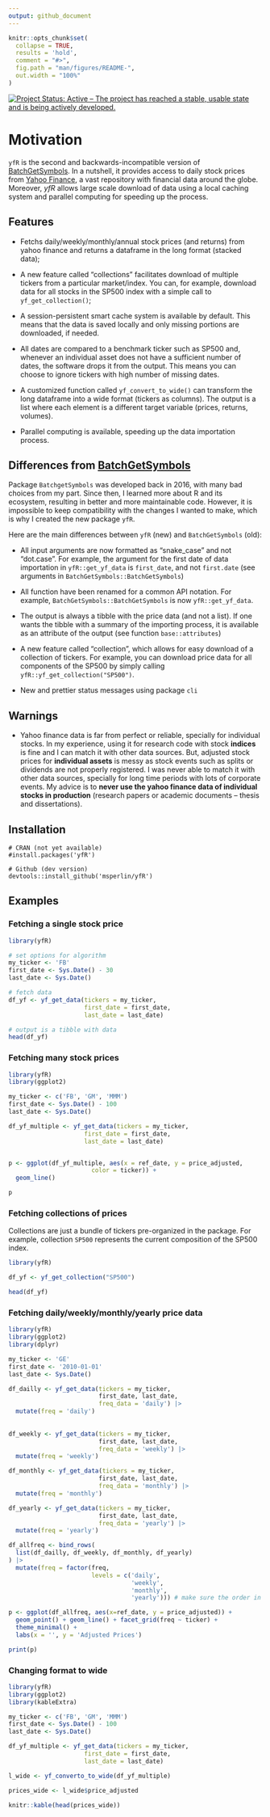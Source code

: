 ```yaml
---
output: github_document
---
```


<!-- README.md is generated from README.Rmd. Please edit that file -->

```r
knitr::opts_chunk$set(
  collapse = TRUE, 
  results = 'hold',
  comment = "#>",
  fig.path = "man/figures/README-",
  out.width = "100%"
)
```

<!-- badges: start -->
[![Project Status: Active – The project has reached a stable, usable state and is being actively developed.](https://www.repostatus.org/badges/latest/active.svg)](https://www.repostatus.org/#active)
<!-- badges: end -->

# Motivation

`yfR` is the second and backwards-incompatible version of [BatchGetSymbols](https://CRAN.R-project.org/package=BatchGetSymbols). In a nutshell, it provides access to daily stock prices from [Yahoo Finance](https://finance.yahoo.com/), a vast repository with financial data around the globe. Moreover, *yfR* allows large scale download of data using a local caching system and parallel computing for speeding up the process.


## Features

- Fetchs daily/weekly/monthly/annual stock prices (and returns) from yahoo finance and returns a dataframe in the long format (stacked data);

- A new feature called "collections" facilitates download of multiple tickers from a particular market/index. You can, for example, download data for all stocks in the SP500 index with a simple call to `yf_get_collection()`;

- A session-persistent smart cache system is available by default. This means that the data is saved locally and only missing portions are downloaded, if needed.

- All dates are compared to a benchmark ticker such as SP500 and, whenever an individual asset does not have a sufficient number of dates, the software drops it from the output. This means you can choose to ignore tickers with high number of missing dates.

- A customized function called `yf_convert_to_wide()` can transform the long dataframe into a wide format (tickers as columns). The output is a list where each element is a different target variable (prices, returns, volumes).

- Parallel computing is available, speeding up the data importation process.

## Differences from [BatchGetSymbols](https://github.com/msperlin/BatchGetSymbols)

Package `BatchgetSymbols` was developed back in 2016, with many bad choices from my part. Since then, I learned more about R and its ecosystem, resulting in better and more maintainable code. However, it is impossible to keep compatibility with the changes I wanted to make, which is why I created the new package `yfR`. 

Here are the main differences between `yfR` (new) and `BatchGetSymbols` (old): 

- All input arguments are now formatted as "snake_case" and not "dot.case". For example, the argument for the first date of data importation in `yfR::get_yf_data` is `first_date`, and not `first.date` (see arguments in `BatchGetSymbols::BatchGetSymbols`)

- All function have been renamed for a common API notation. For example, `BatchGetSymbols::BatchGetSymbols` is now `yfR::get_yf_data`.

- The output is always a tibble with the price data (and not a list). If one wants the tibble with a summary of the importing process, it is available as an attribute of the output (see function `base::attributes`)

- A new feature called "collection", which allows for easy download of a collection of tickers. For example, you can download price data for all components of the SP500 by simply calling `yfR::yf_get_collection("SP500")`.

- New and prettier status messages using package `cli`


## Warnings

- Yahoo finance data is far from perfect or reliable, specially for individual stocks. In my experience, using it for research code with stock **indices** is fine and I can match it with other data sources. But, adjusted stock prices for **individual assets** is messy as stock events such as splits or dividends are not properly registered. I was never able to match it with other data sources, specially for long time periods with lots of corporate events. My advice is to **never use the yahoo finance data of individual stocks in production** (research papers or academic documents -- thesis and dissertations). 


## Installation

```
# CRAN (not yet available)
#install.packages('yfR')

# Github (dev version)
devtools::install_github('msperlin/yfR')
```


## Examples

### Fetching a single stock price

```r
library(yfR)

# set options for algorithm
my_ticker <- 'FB'
first_date <- Sys.Date() - 30
last_date <- Sys.Date()

# fetch data
df_yf <- yf_get_data(tickers = my_ticker, 
                     first_date = first_date,
                     last_date = last_date)

# output is a tibble with data
head(df_yf)
```

### Fetching many stock prices

```r
library(yfR)
library(ggplot2)

my_ticker <- c('FB', 'GM', 'MMM')
first_date <- Sys.Date() - 100
last_date <- Sys.Date()

df_yf_multiple <- yf_get_data(tickers = my_ticker, 
                     first_date = first_date,
                     last_date = last_date)


p <- ggplot(df_yf_multiple, aes(x = ref_date, y = price_adjusted,
                       color = ticker)) + 
  geom_line()

p

```


### Fetching collections of prices

Collections are just a bundle of tickers pre-organized in the package. For example, collection `SP500` represents the current composition of the SP500 index. 

```r
library(yfR)

df_yf <- yf_get_collection("SP500")

head(df_yf)
```


### Fetching daily/weekly/monthly/yearly price data 

```r
library(yfR)
library(ggplot2)
library(dplyr)

my_ticker <- 'GE'
first_date <- '2010-01-01'
last_date <- Sys.Date()

df_dailly <- yf_get_data(tickers = my_ticker, 
                         first_date, last_date, 
                         freq_data = 'daily') |>
  mutate(freq = 'daily')
  
  
df_weekly <- yf_get_data(tickers = my_ticker, 
                         first_date, last_date, 
                         freq_data = 'weekly') |>
  mutate(freq = 'weekly')

df_monthly <- yf_get_data(tickers = my_ticker, 
                         first_date, last_date, 
                         freq_data = 'monthly') |>
  mutate(freq = 'monthly')

df_yearly <- yf_get_data(tickers = my_ticker, 
                         first_date, last_date, 
                         freq_data = 'yearly') |>
  mutate(freq = 'yearly')

df_allfreq <- bind_rows(
  list(df_dailly, df_weekly, df_monthly, df_yearly)
) |>
  mutate(freq = factor(freq, 
                       levels = c('daily', 
                                  'weekly',
                                  'monthly',
                                  'yearly'))) # make sure the order in plot is right

p <- ggplot(df_allfreq, aes(x=ref_date, y = price_adjusted)) + 
  geom_point() + geom_line() + facet_grid(freq ~ ticker) + 
  theme_minimal() + 
  labs(x = '', y = 'Adjusted Prices')

print(p)
```


### Changing format to wide

```r
library(yfR)
library(ggplot2)
library(kableExtra)

my_ticker <- c('FB', 'GM', 'MMM')
first_date <- Sys.Date() - 100
last_date <- Sys.Date()

df_yf_multiple <- yf_get_data(tickers = my_ticker, 
                     first_date = first_date,
                     last_date = last_date)

l_wide <- yf_converto_to_wide(df_yf_multiple)

prices_wide <- l_wide$price_adjusted

knitr::kable(head(prices_wide)) 
```

